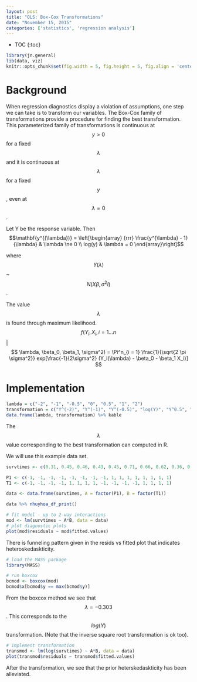 ```yaml
---
layout: post
title: "OLS: Box-Cox Transformations"
date: "November 15, 2015"
categories: ['statistics', 'regression analysis']
---
```


* TOC
{:toc}

```r
library(jn.general)
lib(data, viz)
knitr::opts_chunk$set(fig.width = 5, fig.height = 5, fig.align = 'center')
```

# Background
When regression diagnostics display a violation of assumptions, one step we can take is to transform our variables. The Box-Cox family of transformations provide a procedure for finding the best transformation. This parameterized family of transformations is continuous at $$y>0$$ for a fixed $$\lambda$$ and it is continuous at $$\lambda$$ for a fixed $$y$$, even at $$\lambda = 0$$. 

Let Y be the response variable. Then
$$\mathbf{y^{(\lambda})} = \left[\begin{array}
{rrr}
  \frac{y^{\lambda} - 1}{\lambda} & \lambda \ne 0 \\
  log(y) & \lambda = 0
\end{array}\right]$$

where $$Y(\lambda) $$ ~ $$N(X\beta, \sigma^2 I)$$.

The value $$\lambda$$ is found through maximum likelihood. 
$$ f(Y_i, X_i, i = 1...n$$ | $$ \lambda, \beta_0, \beta_1, \sigma^2) = \Pi^n_{i = 1} \frac{1}{\sqrt{2 \pi \sigma^2}} exp[\frac{-1}{2\sigma^2} (Y_i(\lambda) - \beta_0 - \beta_1 X_i)] $$

# Implementation
```r
lambda = c("-2", "-1", "-0.5", "0", "0.5", "1", "2")
transformation = c("Y^(-2)", "Y^(-1)", "Y^(-0.5)", "log(Y)", "Y^0.5", "Y", "Y^2")
data.frame(lambda, transformation) %>% kable
```

The $$\lambda$$ value corresponding to the best transformation can computed in R. 

We will use this example data set.
```r
survtimes <- c(0.31, 0.45, 0.46, 0.43, 0.45, 0.71, 0.66, 0.62, 0.36, 0.29, 0.40, 0.23, 0.56, 1.02, 0.71, 0.38)

P1 <- c(-1, -1, -1, -1, -1, -1, -1, -1, 1, 1, 1, 1, 1, 1, 1, 1)
T1 <- c(-1, -1, -1, -1, 1, 1, 1, 1, -1, -1, -1, -1, 1, 1, 1, 1)

data <- data.frame(survtimes, A = factor(P1), B = factor(T1))
```

<div class = "dftab">
```r
data %>% nhuyhoa_df_print()
```
</div><p></p>

```r
# fit model - up to 2-way interactions
mod <- lm(survtimes ~ A*B, data = data)
# plot diagnostic plots
plot(mod$residuals ~ mod$fitted.values)
```
There is funneling pattern given in the resids vs fitted plot that indicates heteroskedaskticity.

```r
# load the MASS package
library(MASS)

# run boxcox
bcmod <- boxcox(mod)
bcmod$x[bcmod$y == max(bcmod$y)]
```
From the boxcox method we see that $$\lambda = -0.303$$. This corresponds to the $$log(Y)$$ transformation. (Note that the inverse square root transformation is ok too).

```r
# implement transformation
transmod <- lm(log(survtimes) ~ A*B, data = data)
plot(transmod$residuals ~ transmod$fitted.values)
```
After the transformation, we see that the prior heterskedaskticity has been alleviated. 
